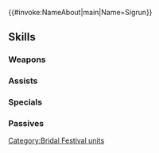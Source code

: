 {{#invoke:NameAbout|main|Name=Sigrun}}{{HeroPage Tabs}}
{{Hero Infobox
|Name=Sigrun
|Title=Steadfast Bride
|GrowthModifier=Gen 3
|WeaponType=Red Sword
|Origin=Fire Emblem: Path of Radiance
|Gender=Female
|MoveType=Flying
|actorJP=荒川美穂
|actorEN=Megan Lee
|artist=pikomaro
|additionDate=May 21, 2019
|releaseDate=May 21, 2019
|TagID=花嫁シグルーン
|InternalID=378
|Properties=special,specRate_202302
|cv1=8
|cv2=900200
|description=Commander of Begnion's Holy Guard. Serves and supports Empress Sanaki. She heard that Sanaki had participated previously, so she came to see the festival for herself. Appears in Fire Emblem: Path of Radiance.
}}
{{Stats Page
|Lv1HP=16|Lv1ATK=7|Lv1SPD=12|Lv1DEF=5|Lv1RES=7
|GRHP=45|GRATK=55|GRSPD=60|GRDEF=50|GRRES=55
}}
==Skills==
===Weapons===
{{Weapons Table
|weapon1=Iron Sword
|weapon1Default=1
|weapon1Unlock=1
|weapon2=Steel Sword
|weapon2Default=3
|weapon2Unlock=2
|weapon3=Cake Cutter
|weapon3Default=4
|weapon3Unlock=3
|weapon4=Cake Cutter+
|weapon4Default=5
|weapon4Unlock=5
}}
===Assists===
{{Assists Table
|assist1=Ardent Sacrifice
|assist1Default=4
|assist1Unlock=3
}}
===Specials===
{{Specials Table}}
===Passives===
{{Passives Table
|passiveA1=AR-D Spd/Def 1
|passiveA2=AR-D Spd/Def 2
|passiveA3=AR-D Spd/Def 3
|passiveA1Unlock=1
|passiveA2Unlock=2
|passiveA3Unlock=4
|passiveC1=Air Orders 1
|passiveC2=Air Orders 2
|passiveC3=Air Orders 3
|passiveC1Unlock=3
|passiveC2Unlock=4
|passiveC3Unlock=5
}}
{{Heroes Navbox}}
[[Category:Bridal Festival units]]